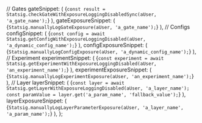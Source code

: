 

  // Gates
  gateSnippet: (
    <CodeBlock language="jsx">
      {`const result = Statsig.checkGateWithExposureLoggingDisabledSync(aUser, 'a_gate_name');`}
    </CodeBlock>
  ),
  gateExposureSnippet: (
    <CodeBlock language="jsx">
      {`Statsig.manuallyLogGateExposure(aUser, 'a_gate_name');`}
    </CodeBlock>
  ),
  // Configs
  configSnippet: (
    <CodeBlock language="jsx">
      {`const config = await Statsig.getConfigWithExposureLoggingDisabled(aUser, 'a_dynamic_config_name');`}
    </CodeBlock>
  ),
  configExposureSnippet: (
    <CodeBlock language="jsx">
      {`Statsig.manuallyLogConfigExposure(aUser, 'a_dynamic_config_name');`}
    </CodeBlock>
  ),
  // Experiment
  experimentSnippet: (
    <CodeBlock language="jsx">
      {`const experiment = await Statsig.getExperimentWithExposureLoggingDisabled(aUser, 'an_experiment_name');`}
    </CodeBlock>
  ),
  experimentExposureSnippet: (
    <CodeBlock language="jsx">
      {`Statsig.manuallyLogExperimentExposure(aUser, 'an_experiment_name');`}
    </CodeBlock>
  ),
  // Layer
  layerSnippet: (
    <CodeBlock language="jsx">
      {`const layer = await Statsig.getLayerWithExposureLoggingDisabled(aUser, 'a_layer_name');
const paramValue = layer.get('a_param_name', 'fallback_value');`}
    </CodeBlock>
  ),
  layerExposureSnippet: (
    <CodeBlock language="jsx">
      {`Statsig.manuallyLogLayerParameterExposure(aUser, 'a_layer_name', 'a_param_name');`}
    </CodeBlock>
  ),
};
